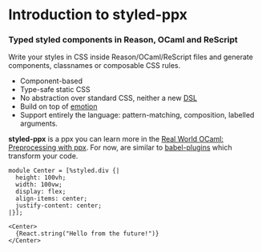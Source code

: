 # Introduction to styled-ppx

### Typed styled components in Reason, OCaml and ReScript

Write your styles in CSS inside Reason/OCaml/ReScript files and generate components, classnames or composable CSS rules.

- Component-based
- Type-safe static CSS
- No abstraction over standard CSS, neither a new [DSL](https://en.wikipedia.org/wiki/Domain-specific_language)
- Build on top of [emotion](https://emotion.sh)
- Support entirely the language: pattern-matching, composition, labelled arguments.

**styled-ppx** is a ppx you can learn more in the [Real World OCaml: Preprocessing with ppx](https://dev.realworldocaml.org/ppx.html). For now, are similar to [babel-plugins](https://babeljs.io/docs/en/plugins/) which transform your code.

```reason
module Center = [%styled.div {|
  height: 100vh;
  width: 100vw;
  display: flex;
  align-items: center;
  justify-content: center;
|}];

<Center>
  {React.string("Hello from the future!")}
</Center>
```
